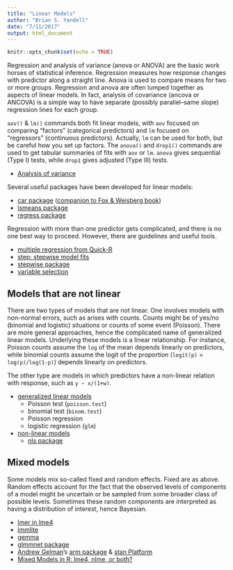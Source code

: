 ```yaml
---
title: "Linear Models"
author: "Brian S. Yandell"
date: "7/11/2017"
output: html_document
---
```


```r
knitr::opts_chunk$set(echo = TRUE)
```

Regression and analysis of variance (anova or ANOVA) are the basic work horses of statistical inference. Regression measures how response changes with predictor along a straight line. Anova is used to compare means for two or more groups. Regression and anova are often lumped together as aspects of linear models. In fact, analysis of covariance (ancova or ANCOVA) is a simple way to have separate (possibly parallel--same slope) regression lines for each group.

`aov()` & `lm()` commands both fit linear models, with `aov` focused on comparing "factors" (categorical predictors) and `lm` focused on "regressors" (continuous predictors). Actually, `lm` can be used for both, but be careful how you set up factors. The `anova()` and `drop1()` commands are used to get tabular summaries of fits with `aov` or `lm`. `anova` gives sequential (Type I) tests, while `drop1` gives adjusted (Type III) tests.

- [Analysis of variance](http://www.statmethods.net/stats/anova.html)

Several useful packages have been developed for linear models:

- [car package](https://cran.r-project.org/web/packages/car/) ([companion to Fox & Weisberg book](http://socserv.socsci.mcmaster.ca/jfox/Books/Companion/index.html))
- [lsmeans package](https://cran.r-project.org/web/packages/lsmeans/)
- [regress package](https://cran.r-project.org/web/packages/regress/)

Regression with more than one predictor gets complicated, and there is no one best way to proceed. However, there are guidelines and useful tools.

- [multiple regression from Quick-R](http://www.statmethods.net/stats/regression.html)
- [step: stepwise model fits](https://stat.ethz.ch/R-manual/R-devel/library/stats/html/step.html)
- [stepwise package](https://cran.r-project.org/web/packages/stepwise/)
- [variable selection](http://www.stat.columbia.edu/~martin/W2024/R10.pdf)


## Models that are not linear

There are two types of models that are not linear. One involves models with non-normal errors, such as arises with counts. Counts might be of yes/no (binomial and logistic) situations or counts of some event (Poisson). There are more general approaches, hence the complicated name of generalized linear models. Underlying these models is a linear relationship. For instance, Poisson counts assume the `log` of the mean depends linearly on predictors, while binomial counts assume the logit of the proportion (`logit(p)` = `log(p)/log(1-p)`) depends linearly on predictors.

The other type are models in which predictors have a non-linear relation with response, such as `y ~ x/(1+w)`. 

- [generalized linear models](http://www.statmethods.net/advstats/glm.html)
    + Poisson test (`poisson.test`)
    + binomial test (`binom.test`)
    + Poisson regression
    + logistic regression (`glm`)
- [non-linear models](https://www.r-bloggers.com/first-steps-with-non-linear-regression-in-r/)
    + [nls package](https://stat.ethz.ch/R-manual/R-devel/library/stats/html/nls.html)

## Mixed models

Some models mix so-called fixed and random effects. Fixed are as above. Random effects account for the fact that the observed levels of components of a model might be uncertain or be sampled from some broader class of possible levels. Sometimes these random components are interpreted as having a distribution of interest, hence Bayesian.

- [lmer in lme4](https://github.com/lme4/lme4/)
- [lmmlite](http://kbroman.org/lmmlite/)
- [gemma](http://www.xzlab.org/software.html)
- [glmmnet package](https://cran.r-project.org/web/packages/glmnet/)
- [Andrew Gelman](http://www.stat.columbia.edu/~gelman/)'s [arm package](http://www.stat.columbia.edu/~gelman/arm/software/) & [stan Platform](http://mc-stan.org/)
- [Mixed Models in R: lme4, nlme, or both?](https://freshbiostats.wordpress.com/2013/07/28/mixed-models-in-r-lme4-nlme-both/)

